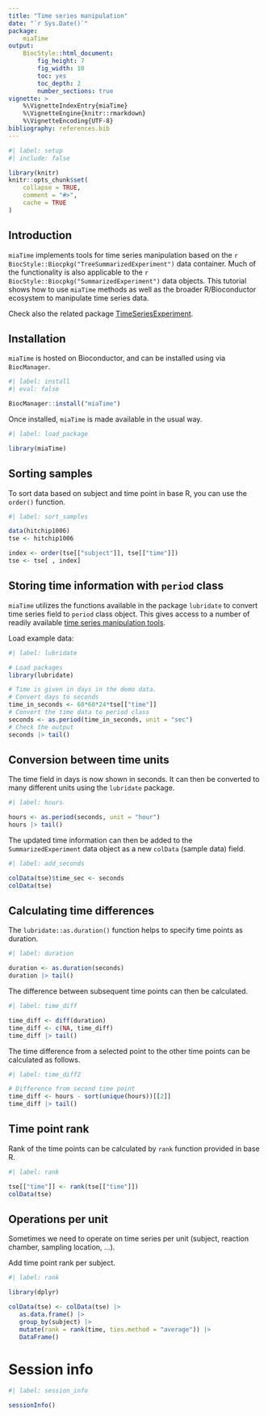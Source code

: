 ```yaml
---
title: "Time series manipulation"
date: "`r Sys.Date()`"
package: 
    miaTime
output: 
    BiocStyle::html_document:
        fig_height: 7
        fig_width: 10
        toc: yes
        toc_depth: 2
        number_sections: true
vignette: >
    %\VignetteIndexEntry{miaTime}
    %\VignetteEngine{knitr::rmarkdown}
    %\VignetteEncoding{UTF-8}
bibliography: references.bib
---
```


```r
#| label: setup
#| include: false

library(knitr)
knitr::opts_chunk$set(
    collapse = TRUE,
    comment = "#>",
    cache = TRUE
)
```

## Introduction

`miaTime` implements tools for time series manipulation based on the
`r BiocStyle::Biocpkg("TreeSummarizedExperiment")` data container. Much of the
functionality is also applicable to the
`r BiocStyle::Biocpkg("SummarizedExperiment")` data objects. This tutorial
shows how to use `miaTime` methods as well as the broader R/Bioconductor
ecosystem to manipulate time series data.

Check also the related package
[TimeSeriesExperiment](https://github.com/nlhuong/TimeSeriesExperiment).

## Installation

`miaTime` is hosted on Bioconductor, and can be installed using via
`BiocManager`.

```r
#| label: install
#| eval: false

BiocManager::install("miaTime")
```

Once installed, `miaTime` is made available in the usual way.

```r
#| label: load_package

library(miaTime)
```

## Sorting samples 

To sort data based on subject and time point in base R, you can use the
`order()` function.

```r
#| label: sort_samples

data(hitchip1006)
tse <- hitchip1006

index <- order(tse[["subject"]], tse[["time"]])
tse <- tse[ , index]
```

## Storing time information with `period` class

`miaTime` utilizes the functions available in the package `lubridate`
to convert time series field to `period` class object. This gives access to a 
number of readily available
[time series manipulation tools](https://cran.r-project.org/web/packages/lubridate/vignettes/lubridate.html).


Load example data:

```r
#| label: lubridate

# Load packages
library(lubridate)

# Time is given in days in the demo data.
# Convert days to seconds
time_in_seconds <- 60*60*24*tse[["time"]]
# Convert the time data to period class
seconds <- as.period(time_in_seconds, unit = "sec")
# Check the output
seconds |> tail()
```

## Conversion between time units

The time field in days is now shown in seconds. It can then be
converted to many different units using the `lubridate` package.

```r
#| label: hours

hours <- as.period(seconds, unit = "hour")
hours |> tail()
```

The updated time information can then be added to the
`SummarizedExperiment` data object as a new `colData` (sample data)
field.

```r
#| label: add_seconds

colData(tse)$time_sec <- seconds
colData(tse)
```

## Calculating time differences 

The `lubridate::as.duration()` function helps to specify time points as
duration.

```r
#| label: duration

duration <- as.duration(seconds)
duration |> tail()
```

The difference between subsequent time points can then be calculated.

```r
#| label: time_diff

time_diff <- diff(duration)
time_diff <- c(NA, time_diff)
time_diff |> tail()
```

The time difference from a selected point to the other time points
can be calculated as follows.

```r
#| label: time_diff2

# Difference from second time point
time_diff <- hours - sort(unique(hours))[[2]]
time_diff |> tail()
```

## Time point rank

Rank of the time points can be calculated by `rank` function provided in base R.

```r
#| label: rank

tse[["time"]] <- rank(tse[["time"]])
colData(tse)
```

## Operations per unit

Sometimes we need to operate on time series per unit (subject, reaction chamber,
sampling location, ...).

Add time point rank per subject.

```r
#| label: rank

library(dplyr)

colData(tse) <- colData(tse) |>
   as.data.frame() |>
   group_by(subject) |>
   mutate(rank = rank(time, ties.method = "average")) |>
   DataFrame()
```

# Session info

```r
#| label: session_info

sessionInfo()
```
